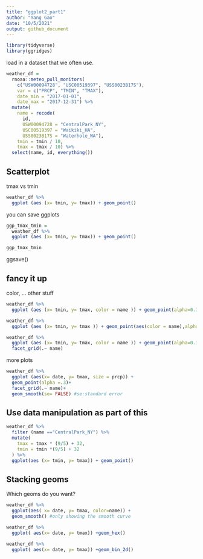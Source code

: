 ```yaml
---
title: "ggplot2_part1"
author: "Yang Gao"
date: "10/5/2021"
output: github_document
---
```




```r
library(tidyverse)
library(ggridges)
```

load in a dataset that we often use.
```r
weather_df = 
  rnoaa::meteo_pull_monitors(
    c("USW00094728", "USC00519397", "USS0023B17S"),
    var = c("PRCP", "TMIN", "TMAX"), 
    date_min = "2017-01-01",
    date_max = "2017-12-31") %>%
  mutate(
    name = recode(
      id, 
      USW00094728 = "CentralPark_NY", 
      USC00519397 = "Waikiki_HA",
      USS0023B17S = "Waterhole_WA"),
    tmin = tmin / 10,
    tmax = tmax / 10) %>%
  select(name, id, everything())
```

## Scatterplot
tmax vs tmin
```r
weather_df %>% 
  ggplot (aes (x= tmin, y= tmax)) + geom_point()

```


you can save ggplots
```r
ggp_tmax_tmin = 
  weather_df %>% 
  ggplot (aes (x= tmin, y= tmax)) + geom_point()

ggp_tmax_tmin


```
ggsave()

## fancy it up

color, ... other stuff

```r
weather_df %>% 
  ggplot (aes (x= tmin, y= tmax, color = name )) + geom_point(alpha=0.3) + geom_smooth( se=FALSE)

```

```r
weather_df %>% 
  ggplot (aes (x= tmin, y= tmax )) + geom_point(aes(color = name),alpha=0.3) + geom_smooth( se=FALSE)

```

```r
weather_df %>% 
  ggplot (aes (x= tmin, y= tmax, color = name )) + geom_point(alpha=0.3) + geom_smooth( se=FALSE)+
  facet_grid(.~ name)

```

more plots

```r
weather_df %>% 
  ggplot (aes(x= date, y= tmax, size = prcp)) + 
  geom_point(alpha =.3)+
  facet_grid(.~ name)+
  geom_smooth(se= FALSE) #se:standard error
```


## Use data manipulation as part of this

```r
weather_df %>% 
  filter (name =="CentralPark_NY") %>% 
  mutate(
    tmax = tmax * (9/5) + 32,
    tmin = tmin *(9/5) + 32
  ) %>% 
  ggplot(aes (x= tmin, y= tmax)) + geom_point()

```


## Stacking geoms
Which geoms do you want?

```r
weather_df %>% 
  ggplot(aes( x= date, y= tmax, color=name)) +
  geom_smooth() #only showing the smooth curve
```


```r
weather_df %>% 
  ggplot( aes(x= date, y= tmax)) +geom_hex()
```

```r
weather_df %>% 
  ggplot( aes(x= date, y= tmax)) +geom_bin_2d()
```





